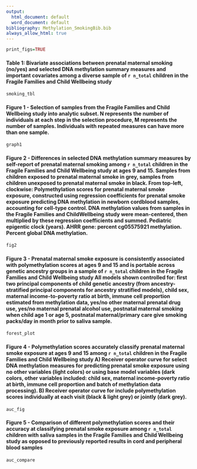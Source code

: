 ```yaml
---
output:
  html_document: default
  word_document: default
bibliography: Methylation_SmokingBib.bib
always_allow_html: true
---
```


```r
print_figs=TRUE
```

#### **Table 1: Bivariate associations between prenatal maternal smoking (no/yes) and selected DNA methylation summary measures and important covariates among a diverse sample of `r n_total` children in the Fragile Families and Child Wellbeing study**

```r
smoking_tbl
```

#### **Figure 1 - Selection of samples from the Fragile Families and Child Wellbeing study into analytic subset.** N represents the number of individuals at each step in the selection procedure, M represents the number of samples. Individuals with repeated measures can have more than one sample.

```r
graph1
```

#### **Figure 2 - Differences in selected DNA methylation summary measures by self-report of prenatal maternal smoking among `r n_total` children in the Fragile Families and Child Wellbeing study at ages 9 and 15.** Samples from children exposed to prenatal maternal smoke in grey, samples from children unexposed to prenatal maternal smoke in black. From top-left, clockwise: Polymethylation scores for prenatal maternal smoke exposure, constructed using regression coefficients for prenatal smoke exposure predicting DNA methylation in newborn cordblood samples, accounting for cell-type control. DNA methylation values from samples in the Fragile Families and ChildWellbeing study were mean-centered, then multiplied by these regression coefficients and summed. Pediatric epigentic clock (years). AHRR gene: percent cg05575921 methylation. Percent global DNA methylation. 

```r
fig2
```

#### **Figure 3 - Prenatal maternal smoke exposure is consistently associated with polymethylation scores at ages 9 and 15 and is portable across genetic ancestry groups in a sample of `r n_total` children in the Fragile Families and Child Wellbeing study** All models shown controlled for: first two principal components of child genetic ancestry (from ancestry-stratified principal components for ancestry stratified models), child sex, maternal income-to-poverty ratio at birth, immune cell proportion estimated from methylation data, yes/no other maternal prenatal drug use, yes/no maternal prenatal alcohol use, postnatal maternal smoking when child age 1 or age 5, postnatal maternal/primary care give smoking packs/day in month prior to saliva sample. 

```r
forest_plot
```

####  **Figure 4 - Polymethylation scores accurately classify prenatal maternal smoke exposure at ages 9 and 15 among `r n_total` children in the Fragile Families and Child Wellbeing study** A) Receiver operator curve for select DNA methylation measures for predicting prenatal smoke exposure using no other variables (light colors) or using base model variables (dark colors, other variables included: child sex, maternal income-poverty ratio at birth, immune cell proportion and batch of methylation data processing). B) Receiver operator curve for include polymethylation scores individually at each visit (black & light grey) or jointly (dark grey). 

```r
auc_fig
```

#### **Figure 5 - Comparison of different polymethylation scores and their accuracy at classifying prenatal smoke exposure among `r n_total` children with saliva samples in the Fragile Families and Child Wellbeing study as opposed to previously reported results in cord and peripheral blood samples**

```r
auc_compare
```


